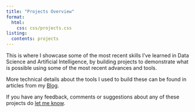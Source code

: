 ```yaml
---
title: "Projects Overview"
format:
  html:
    css: css/projects.css
listing:
  contents: projects
---
```


This is where I showcase some of the most recent skills I've learned in Data Science and Artificial Intelligence, by building projects to demonstrate what is possible using some
 of the most recent advances and tools.

More technical details about the tools I used to build these can be found in articles from my [Blog](/).

If you have any feedback, comments or suggestions about any of these projects do [let me know](/about.html).